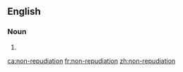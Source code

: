 {{also|nonrepudiation}}
==English==

===Noun===
{{en-noun}}

# {{alternative spelling of|nonrepudiation|lang=en}}

[[ca:non-repudiation]]
[[fr:non-repudiation]]
[[zh:non-repudiation]]